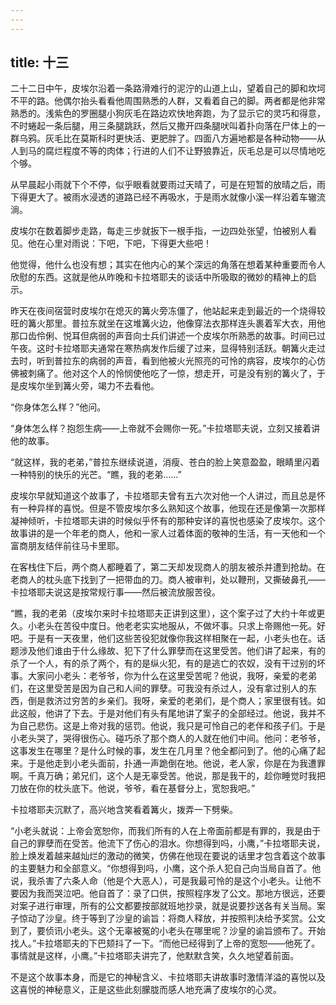 ```yaml
---
---
---
```

title: 十三
---



二十二日中午，皮埃尔沿着一条路滑难行的泥泞的山道上山，望着自己的脚和坎坷不平的路。他偶尔抬头看看他周围熟悉的人群，又看着自己的脚。两者都是他非常熟悉的。浅紫色的罗圈腿小狗灰毛在路边欢快地奔跑，为了显示它的灵巧和得意，不时蜷起一条后腿，用三条腿跳跃，然后又撒开四条腿吠叫着扑向落在尸体上的一群乌鸦。灰毛比在莫斯科时更快活、更肥胖了。四面八方遍地都是各种动物——从人到马的腐烂程度不等的肉体；行进的人们不让野狼靠近，灰毛总是可以尽情地吃个够。

从早晨起小雨就下个不停，似乎眼看就要雨过天晴了，可是在短暂的放晴之后，雨下得更大了。被雨水浸透的道路已经不再吸水，于是雨水就像小溪一样沿着车辙流淌。

皮埃尔在数着脚步走路，每走三步就扳下一根手指，一边四处张望，怕被别人看见。他在心里对雨说：下吧，下吧，下得更大些吧！

他觉得，他什么也没有想；其实在他内心的某个深远的角落在想着某种重要而令人欣慰的东西。这就是他从昨晚和卡拉塔耶夫的谈话中所吸取的微妙的精神上的启示。

昨天在夜间宿营时皮埃尔在熄灭的篝火旁冻僵了，他站起来走到最近的一个烧得较旺的篝火那里。普拉东就坐在这堆篝火边，他像穿法衣那样连头裹着军大衣，用他那口齿伶俐、悦耳但病弱的声音向士兵们讲述一个皮埃尔所熟悉的故事。时间已过午夜。这时卡拉塔耶夫通常在寒热病发作后缓了过来，显得特别活跃。朝篝火走过去时，听到普拉东的病弱的声音，看到他被火光照亮的可怜的病容，皮埃尔的心仿佛被刺痛了。他对这个人的怜悯使他吃了一惊，想走开，可是没有别的篝火了，于是皮埃尔坐到篝火旁，竭力不去看他。

“你身体怎么样？”他问。

“身体怎么样？抱怨生病——上帝就不会赐你一死。”卡拉塔耶夫说，立刻又接着讲他的故事。

“就这样，我的老弟，”普拉东继续说道，消瘦、苍白的脸上笑意盈盈，眼睛里闪着一种特别的快乐的光芒。“瞧，我的老弟……”

皮埃尔早就知道这个故事了，卡拉塔耶夫曾有五六次对他一个人讲过，而且总是怀有一种异样的喜悦。但是不管皮埃尔多么熟知这个故事，他现在还是像第一次那样凝神倾听，卡拉塔耶夫讲的时候似乎怀有的那种安详的喜悦也感染了皮埃尔。这个故事讲的是一个年老的商人，他和一家人过着体面的敬神的生活，有一天他和一个富商朋友结伴前往马卡里耶。

在客栈住下后，两个商人都睡着了，第二天却发现商人的朋友被杀并遭到抢劫。在老商人的枕头底下找到了一把带血的刀。商人被审判，处以鞭刑，又撕破鼻孔——卡拉塔耶夫说这是按常规行事——然后被流放服苦役。

“瞧，我的老弟（皮埃尔来时卡拉塔耶夫正讲到这里），这个案子过了大约十年或更久。小老头在苦役中度日。他老老实实地服从，不做坏事。只求上帝赐他一死。好吧。于是有一天夜里，他们这些苦役犯就像你我这样相聚在一起，小老头也在。话题涉及他们谁由于什么缘故、犯下了什么罪孽而在这里受苦。他们讲了起来，有的杀了一个人，有的杀了两个，有的是纵火犯，有的是逃亡的农奴，没有干过别的坏事。大家问小老头：老爷爷，你为什么在这里受苦呢？他说，我呀，亲爱的老弟们，在这里受苦是因为自己和人间的罪孽。可我没有杀过人，没有拿过别人的东西，倒是救济过穷苦的乡亲们。我呀，亲爱的老弟们，是个商人；家里很有钱。如此这般，他讲了下去。于是对他们有头有尾地讲了案子的全部经过。他说，我并不为自己悲伤。这是上帝对我的惩罚。他说，我只是可怜自己的老伴和孩子们。于是小老头哭了，哭得很伤心。碰巧杀了那个商人的人就在他们中间。他问：老爷爷，这事发生在哪里？是什么时候的事，发生在几月里？他全都问到了。他的心痛了起来。于是他走到小老头面前，扑通一声跪倒在地。他说，老人家，你是在为我遭罪啊。千真万确；弟兄们，这个人是无辜受苦。他说，那是我干的，趁你睡觉时我把刀放在你的枕头底下。他说，爷爷，看在基督分上，宽恕我吧。”

卡拉塔耶夫沉默了，高兴地含笑看着篝火，拨弄一下劈柴。

“小老头就说：上帝会宽恕你，而我们所有的人在上帝面前都是有罪的，我是由于自己的罪孽而在受苦。他流下了伤心的泪水。你想得到吗，小鹰，”卡拉塔耶夫说，脸上焕发着越来越灿烂的激动的微笑，仿佛在他现在要说的话里才包含着这个故事的主要魅力和全部意义。“你想得到吗，小鹰，这个杀人犯自己向当局自首了。他说，我杀害了六条人命（他是个大恶人），可是我最可怜的是这个小老头。让他不要因为我而哭泣吧。他自首了：录了口供，按照程序发了公文。那地方很远，还要对案子进行审理，所有的公文都要按部就班地抄录，就是说要抄送各有关当局。案子惊动了沙皇。终于等到了沙皇的谕旨：将商人释放，并按照判决给予奖赏。公文到了，要侦讯小老头。这个无辜被冤的小老头在哪里呢？沙皇的谕旨颁布了。开始找人。”卡拉塔耶夫的下巴颏抖了一下。“而他已经得到了上帝的宽恕——他死了。事情就是这样，小鹰。”卡拉塔耶夫讲完了，他默默含笑，久久地望着前面。

不是这个故事本身，而是它的神秘含义、卡拉塔耶夫讲故事时激情洋溢的喜悦以及这喜悦的神秘意义，正是这些此刻朦胧而感人地充满了皮埃尔的心灵。